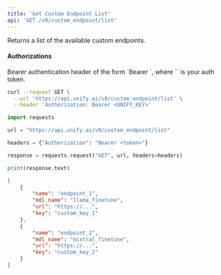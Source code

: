 ```yaml
---
title: 'Get Custom Endpoint List'
api: 'GET /v0/custom_endpoint/list'
---
```

Returns a list of the available custom endpoints.

#### Authorizations

<ParamField header="Authorization" type="string" required="true">
  Bearer authentication header of the form `Bearer <token>`, where `<token>` is your auth token.
</ParamField>

<RequestExample>

```bash cURL
curl --request GET \
  --url 'https://api.unify.ai/v0/custom_endpoint/list' \
  --header 'Authorization: Bearer <UNIFY_KEY>'
```

```python Python
import requests

url = "https://api.unify.ai/v0/custom_endpoint/list"

headers = {"Authorization": "Bearer <token>"}

response = requests.request("GET", url, headers=headers)

print(response.text)
```

</RequestExample>
<ResponseExample>

```json 200
[
    {
        "name": "endpoint_1",
        "mdl_name": "llama_finetune",
        "url": "https://...",
        "key": "custom_key_1"
    },
    {
        "name": "endpoint_2",
        "mdl_name": "mixtral_finetune",
        "url": "https://...",
        "key": "custom_key_2"
    }
]
```

</ResponseExample>
